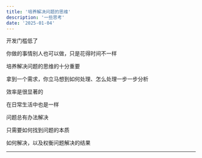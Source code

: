 ```yaml
---
title: '培养解决问题的思维'
description: '一些思考'
date: '2025-01-04'
---
```


开发门槛低了

你做的事情别人也可以做，只是花得时间不一样

培养解决问题的思维的十分重要

拿到一个需求，你立马想到如何处理、怎么处理一步一步分析

效率是很显著的

在日常生活中也是一样

问题总有办法解决

只需要如何找到问题的本质

如何解决，以及权衡问题解决的结果


---
